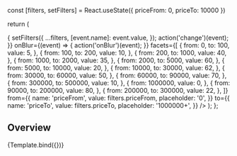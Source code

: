 


<Meta
  title="Components/Filter/Range Filter Input With Slider"
  component={RangeFilterInputWithSlider}
/>

  const [filters, setFilters] = React.useState({
    priceFrom: 0,
    priceTo: 10000
  })

return (

<Box maxW={380}>
  <RangeFilterInputWithSlider
    handleChange={(event) => {
      setFilters({
        ...filters,
        [event.name]: event.value,
      });
      action('change')(event);
    }}
    onBlur={(event) => {
      action('onBlur')(event);
    }}
    facets={[
      {
        from: 0,
        to: 100,
        value: 5,
      },
      {
        from: 100,
        to: 200,
        value: 10,
      },
      {
        from: 200,
        to: 1000,
        value: 40,
      },
      {
        from: 1000,
        to: 2000,
        value: 35,
      },
      {
        from: 2000,
        to: 5000,
        value: 60,
      },
      {
        from: 5000,
        to: 10000,
        value: 20,
      },
      {
        from: 10000,
        to: 30000,
        value: 62,
      },
      {
        from: 30000,
        to: 60000,
        value: 50,
      },
      {
        from: 60000,
        to: 90000,
        value: 70,
      },
      {
        from: 300000,
        to: 500000,
        value: 10,
      },
      {
        from: 1000000,
        value: 0,
      },
      {
        from: 90000,
        to: 200000,
        value: 80,
      },
      {
        from: 200000,
        to: 300000,
        value: 22,
      },
    ]}
    from={{
      name: 'priceFrom',
      value: filters.priceFrom,
      placeholder: '0',
    }}
    to={{
      name: 'priceTo',
      value: filters.priceTo,
      placeholder: '1000000+',
    }}
  />
</Box>
); };

## Overview

<Canvas>
  <Story
    name="Overview"
    args={{
      unit: 'CHF',
    }}
  >
    {Template.bind({})}
  </Story>
</Canvas>
